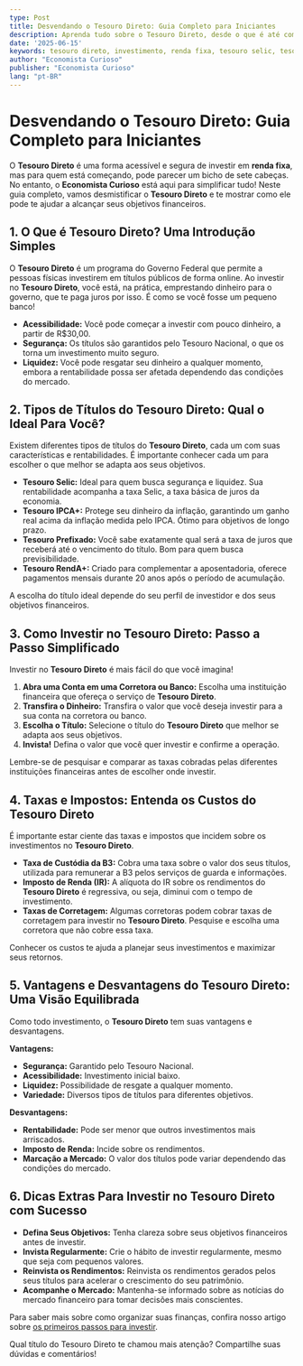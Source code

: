```yaml
---
type: Post
title: Desvendando o Tesouro Direto: Guia Completo para Iniciantes
description: Aprenda tudo sobre o Tesouro Direto, desde o que é até como investir, e descubra como ele pode ser uma ótima opção para seus objetivos financeiros.
date: '2025-06-15'
keywords: tesouro direto, investimento, renda fixa, tesouro selic, tesouro ipca, tesouro prefixado, como investir, finanças pessoais, iniciantes
author: "Economista Curioso"
publisher: "Economista Curioso"
lang: "pt-BR"
---
```



# Desvendando o Tesouro Direto: Guia Completo para Iniciantes

O **Tesouro Direto** é uma forma acessível e segura de investir em **renda fixa**, mas para quem está começando, pode parecer um bicho de sete cabeças.  No entanto, o **Economista Curioso** está aqui para simplificar tudo!  Neste guia completo, vamos desmistificar o **Tesouro Direto** e te mostrar como ele pode te ajudar a alcançar seus objetivos financeiros.

## 1. O Que é Tesouro Direto? Uma Introdução Simples

O **Tesouro Direto** é um programa do Governo Federal que permite a pessoas físicas investirem em títulos públicos de forma online.  Ao investir no **Tesouro Direto**, você está, na prática, emprestando dinheiro para o governo, que te paga juros por isso.  É como se você fosse um pequeno banco!

*   **Acessibilidade:** Você pode começar a investir com pouco dinheiro, a partir de R$30,00.
*   **Segurança:** Os títulos são garantidos pelo Tesouro Nacional, o que os torna um investimento muito seguro.
*   **Liquidez:** Você pode resgatar seu dinheiro a qualquer momento, embora a rentabilidade possa ser afetada dependendo das condições do mercado.

## 2. Tipos de Títulos do Tesouro Direto: Qual o Ideal Para Você?

Existem diferentes tipos de títulos do **Tesouro Direto**, cada um com suas características e rentabilidades. É importante conhecer cada um para escolher o que melhor se adapta aos seus objetivos.

*   **Tesouro Selic:** Ideal para quem busca segurança e liquidez. Sua rentabilidade acompanha a taxa Selic, a taxa básica de juros da economia.
*   **Tesouro IPCA+:** Protege seu dinheiro da inflação, garantindo um ganho real acima da inflação medida pelo IPCA.  Ótimo para objetivos de longo prazo.
*   **Tesouro Prefixado:** Você sabe exatamente qual será a taxa de juros que receberá até o vencimento do título. Bom para quem busca previsibilidade.
*   **Tesouro RendA+:** Criado para complementar a aposentadoria, oferece pagamentos mensais durante 20 anos após o período de acumulação.

A escolha do título ideal depende do seu perfil de investidor e dos seus objetivos financeiros.

<Ad slot="6922916787" />

## 3. Como Investir no Tesouro Direto: Passo a Passo Simplificado

Investir no **Tesouro Direto** é mais fácil do que você imagina!

1.  **Abra uma Conta em uma Corretora ou Banco:**  Escolha uma instituição financeira que ofereça o serviço de **Tesouro Direto**.
2.  **Transfira o Dinheiro:** Transfira o valor que você deseja investir para a sua conta na corretora ou banco.
3.  **Escolha o Título:** Selecione o título do **Tesouro Direto** que melhor se adapta aos seus objetivos.
4.  **Invista!**  Defina o valor que você quer investir e confirme a operação.

Lembre-se de pesquisar e comparar as taxas cobradas pelas diferentes instituições financeiras antes de escolher onde investir.

## 4. Taxas e Impostos: Entenda os Custos do Tesouro Direto

É importante estar ciente das taxas e impostos que incidem sobre os investimentos no **Tesouro Direto**.

*   **Taxa de Custódia da B3:**  Cobra uma taxa sobre o valor dos seus títulos, utilizada para remunerar a B3 pelos serviços de guarda e informações.
*   **Imposto de Renda (IR):**  A alíquota do IR sobre os rendimentos do **Tesouro Direto** é regressiva, ou seja, diminui com o tempo de investimento.
*   **Taxas de Corretagem:** Algumas corretoras podem cobrar taxas de corretagem para investir no **Tesouro Direto**.  Pesquise e escolha uma corretora que não cobre essa taxa.

Conhecer os custos te ajuda a planejar seus investimentos e maximizar seus retornos.

## 5. Vantagens e Desvantagens do Tesouro Direto: Uma Visão Equilibrada

Como todo investimento, o **Tesouro Direto** tem suas vantagens e desvantagens.

**Vantagens:**

*   **Segurança:**  Garantido pelo Tesouro Nacional.
*   **Acessibilidade:**  Investimento inicial baixo.
*   **Liquidez:**  Possibilidade de resgate a qualquer momento.
*   **Variedade:**  Diversos tipos de títulos para diferentes objetivos.

**Desvantagens:**

*   **Rentabilidade:**  Pode ser menor que outros investimentos mais arriscados.
*   **Imposto de Renda:**  Incide sobre os rendimentos.
*   **Marcação a Mercado:** O valor dos títulos pode variar dependendo das condições do mercado.

<Ad slot="6922916787" />

## 6. Dicas Extras Para Investir no Tesouro Direto com Sucesso

*   **Defina Seus Objetivos:**  Tenha clareza sobre seus objetivos financeiros antes de investir.
*   **Invista Regularmente:**  Crie o hábito de investir regularmente, mesmo que seja com pequenos valores.
*   **Reinvista os Rendimentos:**  Reinvista os rendimentos gerados pelos seus títulos para acelerar o crescimento do seu patrimônio.
*   **Acompanhe o Mercado:**  Mantenha-se informado sobre as notícias do mercado financeiro para tomar decisões mais conscientes.

Para saber mais sobre como organizar suas finanças, confira nosso artigo sobre [os primeiros passos para investir](/posts/1-economizar-dinheiro-todo-mes).

Qual título do Tesouro Direto te chamou mais atenção? Compartilhe suas dúvidas e comentários!